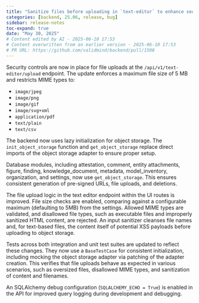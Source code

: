 ```yaml
---
title: "Sanitize files before uploading in `text-editor` to enhance security (#1508)"
categories: [backend, 25.06, release, bug]
sidebar: release-notes
toc-expand: true
date: "May 30, 2025"
# Content edited by AI - 2025-06-10 17:53
# Content overwritten from an earlier version - 2025-06-10 17:53
# PR URL: https://github.com/validmind/backend/pull/1508
---
```


Security controls are now in place for file uploads at the `/api/v1/text-editor/upload` endpoint. The update enforces a maximum file size of 5 MB and restricts MIME types to:

- `image/jpeg`
- `image/png`
- `image/gif`
- `image/svg+xml`
- `application/pdf`
- `text/plain`
- `text/csv`

The backend now uses lazy initialization for object storage. The `init_object_storage` function and `get_object_storage` replace direct imports of the object storage adapter to ensure proper setup.

Database modules, including attestation, comment, entity attachments, figure, finding, knowledge_document, metadata, model_inventory, organization, and settings, now use `get_object_storage`. This ensures consistent generation of pre-signed URLs, file uploads, and deletions.

The file upload logic in the text editor endpoint within the UI routes is improved. File size checks are enabled, comparing against a configurable maximum (defaulting to 5MB) from the settings. Allowed MIME types are validated, and disallowed file types, such as executable files and improperly sanitized HTML content, are rejected. An input sanitizer cleanses file names and, for text-based files, the content itself of potential XSS payloads before uploading to object storage.

Tests across both integration and unit test suites are updated to reflect these changes. They now use a `BaseTestCase` for consistent initialization, including mocking the object storage adapter via patching of the adapter creation. This verifies that file uploads behave as expected in various scenarios, such as oversized files, disallowed MIME types, and sanitization of content and filenames.

An SQLAlchemy debug configuration (`SQLALCHEMY_ECHO = True`) is enabled in the API for improved query logging during development and debugging.

<!--- VALIDATION SUMMARY
Content Type: title
Validation Status: CHECK
Attempts: 7
Last Validation: 2025-06-10 17:37:00
Result: The edited content is a clear and concise improvement over the original. It effectively communicates the action of sanitizing files before uploading them to a text editor, emphasizing the purpose of enhancing security. The use of the imperative form "Sanitize" makes the instruction direct and action...
Reedit Available: Yes
Reedit Message: The edited content is a clear and concise improvement over the original. It effectively communicates the action of sanitizing files before uploading them to a text editor, emphasizing the purpose of e...
--->
